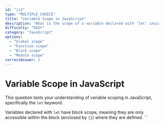 ```yaml
---
id: "js2"
type: "MULTIPLE_CHOICE"
title: "Variable Scope in JavaScript"
description: "What is the scope of a variable declared with 'let' inside a block?"
difficulty: "EASY"
category: "JavaScript"
options:
  - "Global scope"
  - "Function scope"
  - "Block scope"
  - "Module scope"
correctAnswer: 2
---
```


# Variable Scope in JavaScript

This question tests your understanding of variable scoping in JavaScript, specifically the `let` keyword.

Variables declared with `let` have block scope, meaning they are only accessible within the block (enclosed by `{}`) where they are defined.
\`\`\`
